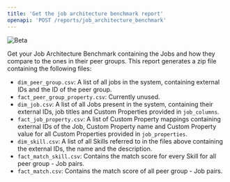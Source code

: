 ```yaml
---
title: 'Get the job architecture benchmark report'
openapi: 'POST /reports/job_architecture_benchmark'
---
```


![Beta](https://img.shields.io/badge/-Experimental-orange)

Get your Job Architecture Benchmark containing the Jobs and how they compare to the ones in their peer groups.
This report generates a zip file containing the following files:
- `dim_peer_group.csv`: A list of all jobs in the system, containing external IDs and the ID of the peer group.
- `fact_peer_group_property.csv`: Currently unused.
- `dim_job.csv`: A list of all Jobs present in the system, containing their external IDs, job titles and Custom Properties provided in `job_columns`.
- `fact_job_property.csv`: A list of Custom Property mappings containing external IDs of the Job, Custom Property name and Custom Property value for all Custom Properties provided in `job_properties`.
- `dim_skill.csv`: A list of all Skills referred to in the files above containing the external IDs, the name and the description.
- `fact_match_skill.csv`: Contains the match score for every Skill for all peer group - Job pairs.
- `fact_match.csv`: Contains the match score of all peer group - Job pairs.


